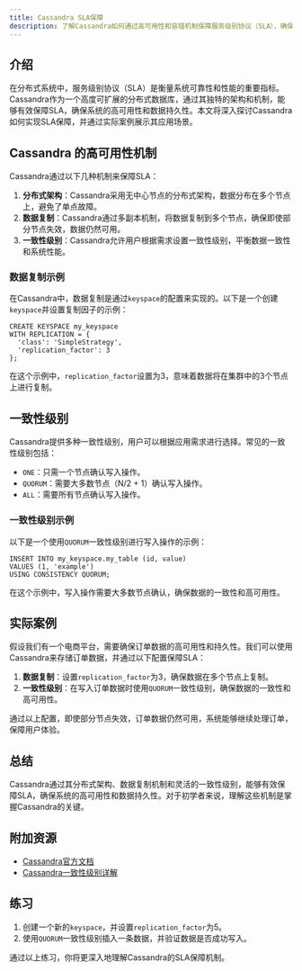 ```yaml
---
title: Cassandra SLA保障
description: 了解Cassandra如何通过高可用性和容错机制保障服务级别协议（SLA），确保数据持久性和系统稳定性。
---
```


## 介绍

在分布式系统中，服务级别协议（SLA）是衡量系统可靠性和性能的重要指标。Cassandra作为一个高度可扩展的分布式数据库，通过其独特的架构和机制，能够有效保障SLA，确保系统的高可用性和数据持久性。本文将深入探讨Cassandra如何实现SLA保障，并通过实际案例展示其应用场景。

## Cassandra 的高可用性机制

Cassandra通过以下几种机制来保障SLA：

1. **分布式架构**：Cassandra采用无中心节点的分布式架构，数据分布在多个节点上，避免了单点故障。
2. **数据复制**：Cassandra通过多副本机制，将数据复制到多个节点，确保即使部分节点失效，数据仍然可用。
3. **一致性级别**：Cassandra允许用户根据需求设置一致性级别，平衡数据一致性和系统性能。

### 数据复制示例

在Cassandra中，数据复制是通过`keyspace`的配置来实现的。以下是一个创建`keyspace`并设置复制因子的示例：

```cql
CREATE KEYSPACE my_keyspace
WITH REPLICATION = {
  'class': 'SimpleStrategy',
  'replication_factor': 3
};
```

在这个示例中，`replication_factor`设置为3，意味着数据将在集群中的3个节点上进行复制。

## 一致性级别

Cassandra提供多种一致性级别，用户可以根据应用需求进行选择。常见的一致性级别包括：

- `ONE`：只需一个节点确认写入操作。
- `QUORUM`：需要大多数节点（N/2 + 1）确认写入操作。
- `ALL`：需要所有节点确认写入操作。

### 一致性级别示例

以下是一个使用`QUORUM`一致性级别进行写入操作的示例：

```cql
INSERT INTO my_keyspace.my_table (id, value)
VALUES (1, 'example')
USING CONSISTENCY QUORUM;
```

在这个示例中，写入操作需要大多数节点确认，确保数据的一致性和高可用性。

## 实际案例

假设我们有一个电商平台，需要确保订单数据的高可用性和持久性。我们可以使用Cassandra来存储订单数据，并通过以下配置保障SLA：

1. **数据复制**：设置`replication_factor`为3，确保数据在多个节点上复制。
2. **一致性级别**：在写入订单数据时使用`QUORUM`一致性级别，确保数据的一致性和高可用性。

通过以上配置，即使部分节点失效，订单数据仍然可用，系统能够继续处理订单，保障用户体验。

## 总结

Cassandra通过其分布式架构、数据复制机制和灵活的一致性级别，能够有效保障SLA，确保系统的高可用性和数据持久性。对于初学者来说，理解这些机制是掌握Cassandra的关键。

## 附加资源

- [Cassandra官方文档](https://cassandra.apache.org/doc/latest/)
- [Cassandra一致性级别详解](https://docs.datastax.com/en/cassandra-oss/3.x/cassandra/dml/dmlConfigConsistency.html)

## 练习

1. 创建一个新的`keyspace`，并设置`replication_factor`为5。
2. 使用`QUORUM`一致性级别插入一条数据，并验证数据是否成功写入。

通过以上练习，你将更深入地理解Cassandra的SLA保障机制。